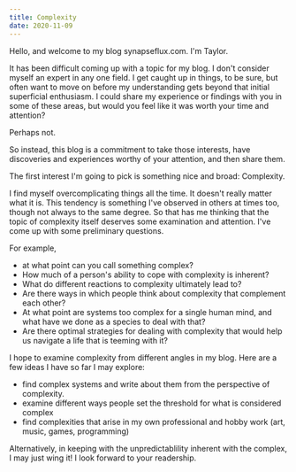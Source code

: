 ---
title: Complexity
date: 2020-11-09
---

Hello, and welcome to my blog synapseflux.com. I'm Taylor.

It has been difficult coming up with a topic for my blog. I don't consider myself an expert
in any one field. I get caught up in things, to be sure, but often want to move on before my 
understanding gets beyond that initial superficial enthusiasm. I could share my experience or findings
with you in some of these areas, but would you feel like it was worth your time and attention? 

Perhaps not. 

So instead, this blog is a commitment to take those interests, have discoveries and experiences
worthy of your attention, and then share them.

The first interest I'm going to pick is something nice and broad: Complexity.

I find myself overcomplicating things all the time. It doesn't really matter what it is. 
This tendency is something I've observed in others at times too, though not always to the 
same degree. So that has me thinking that the topic of complexity itself deserves some 
examination and attention. I've come up with some preliminary questions.

For example, 
<ul>
    <li>at what point can you call something complex?</li>
    <li> How much of a person's ability to cope with complexity is inherent? </li>
    <li> What do different reactions to complexity ultimately lead to?</li> 
    <li> Are there ways in which people think about complexity that complement each other?</li>
    <li>At what point are systems too complex for a single human mind, and what have we done as 
    a species to deal with that? </li>
    <li> Are there optimal strategies for dealing with complexity that would 
    help us navigate a life that is teeming with it?</li>
</ul>

I hope to examine complexity from different angles in my blog. Here are a few ideas I 
have so far I may explore:
<ul>
<li> find complex systems and write about them from the perspective of complexity. </li>
<li> examine different ways people set the threshold for what is considered complex </li>
<li> find complexities that arise in my own professional and hobby work (art, music, games, programming)</li>
</ul>
Alternatively, in keeping with the unpredictablility inherent with the complex, I may just wing it! I 
look forward to your readership.



